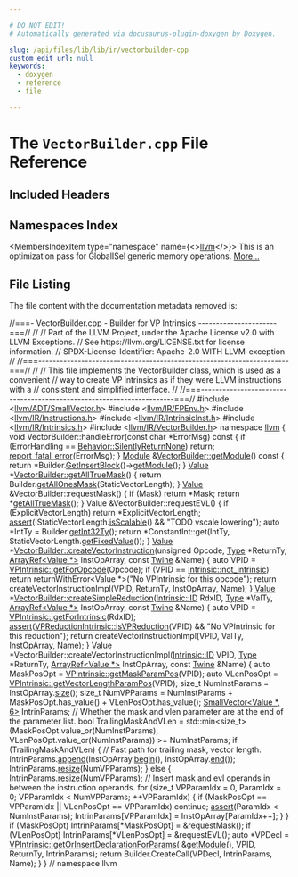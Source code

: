 ```yaml
---

# DO NOT EDIT!
# Automatically generated via docusaurus-plugin-doxygen by Doxygen.

slug: /api/files/lib/lib/ir/vectorbuilder-cpp
custom_edit_url: null
keywords:
  - doxygen
  - reference
  - file

---
```





# The `VectorBuilder.cpp` File Reference

<DoxygenPage pluginConfig={pluginConfig}>



## Included Headers

<IncludesList>
<IncludesListItem
  filePath="llvm/ADT/SmallVector.h"
  permalink="/docs/api/files/include/include/llvm/include/llvm/adt/smallvector-h"
  isLocal="false" />
<IncludesListItem
  filePath="llvm/IR/FPEnv.h"
  permalink="/docs/api/files/include/include/llvm/include/llvm/ir/fpenv-h"
  isLocal="false" />
<IncludesListItem
  filePath="llvm/IR/Instructions.h"
  permalink="/docs/api/files/include/include/llvm/include/llvm/ir/instructions-h"
  isLocal="false" />
<IncludesListItem
  filePath="llvm/IR/IntrinsicInst.h"
  permalink="/docs/api/files/include/include/llvm/include/llvm/ir/intrinsicinst-h"
  isLocal="false" />
<IncludesListItem
  filePath="llvm/IR/Intrinsics.h"
  permalink="/docs/api/files/include/include/llvm/include/llvm/ir/intrinsics-h"
  isLocal="false" />
<IncludesListItem
  filePath="llvm/IR/VectorBuilder.h"
  permalink="/docs/api/files/include/include/llvm/include/llvm/ir/vectorbuilder-h"
  isLocal="false" />
</IncludesList>

## Namespaces Index

<MembersIndex>

<MembersIndexItem
  type="namespace"
  name={<><a href="/docs/api/namespaces/llvm">llvm</a></>}>
This is an optimization pass for GlobalISel generic memory operations. <a href="/docs/api/namespaces/llvm/#details">More...</a>
</MembersIndexItem>

</MembersIndex>


## File Listing

The file content with the documentation metadata removed is:

<ProgramListing>

<Link id="l00001" /><CodeLine lineNumber="1"><Highlight kind="comment">//===- VectorBuilder.cpp - Builder for VP Intrinsics ----------------------===//</Highlight><Highlight kind="normal"></Highlight></CodeLine>
<Link id="l00002" /><CodeLine lineNumber="2"><Highlight kind="normal"></Highlight><Highlight kind="comment">//</Highlight><Highlight kind="normal"></Highlight></CodeLine>
<Link id="l00003" /><CodeLine lineNumber="3"><Highlight kind="normal"></Highlight><Highlight kind="comment">// Part of the LLVM Project, under the Apache License v2.0 with LLVM Exceptions.</Highlight><Highlight kind="normal"></Highlight></CodeLine>
<Link id="l00004" /><CodeLine lineNumber="4"><Highlight kind="normal"></Highlight><Highlight kind="comment">// See https://llvm.org/LICENSE.txt for license information.</Highlight><Highlight kind="normal"></Highlight></CodeLine>
<Link id="l00005" /><CodeLine lineNumber="5"><Highlight kind="normal"></Highlight><Highlight kind="comment">// SPDX-License-Identifier: Apache-2.0 WITH LLVM-exception</Highlight><Highlight kind="normal"></Highlight></CodeLine>
<Link id="l00006" /><CodeLine lineNumber="6"><Highlight kind="normal"></Highlight><Highlight kind="comment">//</Highlight><Highlight kind="normal"></Highlight></CodeLine>
<Link id="l00007" /><CodeLine lineNumber="7"><Highlight kind="normal"></Highlight><Highlight kind="comment">//===----------------------------------------------------------------------===//</Highlight><Highlight kind="normal"></Highlight></CodeLine>
<Link id="l00008" /><CodeLine lineNumber="8"><Highlight kind="normal"></Highlight><Highlight kind="comment">//</Highlight><Highlight kind="normal"></Highlight></CodeLine>
<Link id="l00009" /><CodeLine lineNumber="9"><Highlight kind="normal"></Highlight><Highlight kind="comment">// This file implements the VectorBuilder class, which is used as a convenient</Highlight><Highlight kind="normal"></Highlight></CodeLine>
<Link id="l00010" /><CodeLine lineNumber="10"><Highlight kind="normal"></Highlight><Highlight kind="comment">// way to create VP intrinsics as if they were LLVM instructions with a</Highlight><Highlight kind="normal"></Highlight></CodeLine>
<Link id="l00011" /><CodeLine lineNumber="11"><Highlight kind="normal"></Highlight><Highlight kind="comment">// consistent and simplified interface.</Highlight><Highlight kind="normal"></Highlight></CodeLine>
<Link id="l00012" /><CodeLine lineNumber="12"><Highlight kind="normal"></Highlight><Highlight kind="comment">//</Highlight><Highlight kind="normal"></Highlight></CodeLine>
<Link id="l00013" /><CodeLine lineNumber="13"><Highlight kind="normal"></Highlight><Highlight kind="comment">//===----------------------------------------------------------------------===//</Highlight><Highlight kind="normal"></Highlight></CodeLine>
<Link id="l00014" /><CodeLine lineNumber="14"><Highlight kind="normal"></Highlight></CodeLine>
<Link id="l00015" /><CodeLine lineNumber="15"><Highlight kind="normal"></Highlight><Highlight kind="preprocessor">#include &lt;<a href="/docs/api/files/include/include/llvm/include/llvm/adt/smallvector-h">llvm/ADT/SmallVector.h</a>&gt;</Highlight><Highlight kind="normal"></Highlight></CodeLine>
<Link id="l00016" /><CodeLine lineNumber="16"><Highlight kind="normal"></Highlight><Highlight kind="preprocessor">#include &lt;<a href="/docs/api/files/include/include/llvm/include/llvm/ir/fpenv-h">llvm/IR/FPEnv.h</a>&gt;</Highlight><Highlight kind="normal"></Highlight></CodeLine>
<Link id="l00017" /><CodeLine lineNumber="17"><Highlight kind="normal"></Highlight><Highlight kind="preprocessor">#include &lt;<a href="/docs/api/files/include/include/llvm/include/llvm/ir/instructions-h">llvm/IR/Instructions.h</a>&gt;</Highlight><Highlight kind="normal"></Highlight></CodeLine>
<Link id="l00018" /><CodeLine lineNumber="18"><Highlight kind="normal"></Highlight><Highlight kind="preprocessor">#include &lt;<a href="/docs/api/files/include/include/llvm/include/llvm/ir/intrinsicinst-h">llvm/IR/IntrinsicInst.h</a>&gt;</Highlight><Highlight kind="normal"></Highlight></CodeLine>
<Link id="l00019" /><CodeLine lineNumber="19"><Highlight kind="normal"></Highlight><Highlight kind="preprocessor">#include &lt;<a href="/docs/api/files/include/include/llvm/include/llvm/ir/intrinsics-h">llvm/IR/Intrinsics.h</a>&gt;</Highlight><Highlight kind="normal"></Highlight></CodeLine>
<Link id="l00020" /><CodeLine lineNumber="20"><Highlight kind="normal"></Highlight><Highlight kind="preprocessor">#include &lt;<a href="/docs/api/files/include/include/llvm/include/llvm/ir/vectorbuilder-h">llvm/IR/VectorBuilder.h</a>&gt;</Highlight><Highlight kind="normal"></Highlight></CodeLine>
<Link id="l00021" /><CodeLine lineNumber="21"><Highlight kind="normal"></Highlight></CodeLine>
<Link id="l00022" /><CodeLine lineNumber="22"><Highlight kind="normal"></Highlight><Highlight kind="keyword">namespace </Highlight><Highlight kind="normal"><a href="/docs/api/namespaces/llvm">llvm</a> &#123;</Highlight></CodeLine>
<Link id="l00023" /><CodeLine lineNumber="23"><Highlight kind="normal"></Highlight></CodeLine>
<Link id="l00024" /><CodeLine lineNumber="24"><Highlight kind="normal"></Highlight><Highlight kind="keywordtype">void</Highlight><Highlight kind="normal"> VectorBuilder::handleError(</Highlight><Highlight kind="keyword">const</Highlight><Highlight kind="normal"> </Highlight><Highlight kind="keywordtype">char</Highlight><Highlight kind="normal"> &#42;ErrorMsg)</Highlight><Highlight kind="keyword"> const </Highlight><Highlight kind="normal">&#123;</Highlight></CodeLine>
<Link id="l00025" /><CodeLine lineNumber="25"><Highlight kind="normal">  </Highlight><Highlight kind="keywordflow">if</Highlight><Highlight kind="normal"> (ErrorHandling == <a href="/docs/api/classes/llvm/vectorbuilder/#a74c42dc908c3b532d53c05c918dd6ea3ad1afc683fb9dca97c18a84ea249310a6">Behavior::SilentlyReturnNone</a>)</Highlight></CodeLine>
<Link id="l00026" /><CodeLine lineNumber="26"><Highlight kind="normal">    </Highlight><Highlight kind="keywordflow">return</Highlight><Highlight kind="normal">;</Highlight></CodeLine>
<Link id="l00027" /><CodeLine lineNumber="27"><Highlight kind="normal">  <a href="/docs/api/namespaces/llvm/#a7f2a3d4dcfee70225988aec53ff1e173">report&#95;fatal&#95;error</a>(ErrorMsg);</Highlight></CodeLine>
<Link id="l00028" /><CodeLine lineNumber="28"><Highlight kind="normal">&#125;</Highlight></CodeLine>
<Link id="l00029" /><CodeLine lineNumber="29"><Highlight kind="normal"></Highlight></CodeLine>
<Link id="l00030" /><CodeLine lineNumber="30" lineLink="/docs/api/classes/llvm/vectorbuilder/#aaace90f0127502bf323cad27e83fab11"><Highlight kind="normal"><a href="/docs/api/classes/llvm/module">Module</a> &amp;<a href="/docs/api/classes/llvm/vectorbuilder/#aaace90f0127502bf323cad27e83fab11">VectorBuilder::getModule</a>()</Highlight><Highlight kind="keyword"> const </Highlight><Highlight kind="normal">&#123;</Highlight></CodeLine>
<Link id="l00031" /><CodeLine lineNumber="31"><Highlight kind="normal">  </Highlight><Highlight kind="keywordflow">return</Highlight><Highlight kind="normal"> &#42;Builder.<a href="/docs/api/classes/llvm/irbuilderbase/#a60a6d6c205f483fa96597a960f3c093b">GetInsertBlock</a>()-&gt;<a href="/docs/api/classes/llvm/basicblock/#afc70e919c88c86159cc94cea29b6c210">getModule</a>();</Highlight></CodeLine>
<Link id="l00032" /><CodeLine lineNumber="32"><Highlight kind="normal">&#125;</Highlight></CodeLine>
<Link id="l00033" /><CodeLine lineNumber="33"><Highlight kind="normal"></Highlight></CodeLine>
<Link id="l00034" /><CodeLine lineNumber="34" lineLink="/docs/api/classes/llvm/vectorbuilder/#ac41d6881c495fd8be89d770ddb3b6cf5"><Highlight kind="normal"><a href="/docs/api/classes/llvm/value">Value</a> &#42;<a href="/docs/api/classes/llvm/vectorbuilder/#ac41d6881c495fd8be89d770ddb3b6cf5">VectorBuilder::getAllTrueMask</a>() &#123;</Highlight></CodeLine>
<Link id="l00035" /><CodeLine lineNumber="35"><Highlight kind="normal">  </Highlight><Highlight kind="keywordflow">return</Highlight><Highlight kind="normal"> Builder.<a href="/docs/api/classes/llvm/irbuilderbase/#a756d58f4b6672c5083895872285931f1">getAllOnesMask</a>(StaticVectorLength);</Highlight></CodeLine>
<Link id="l00036" /><CodeLine lineNumber="36"><Highlight kind="normal">&#125;</Highlight></CodeLine>
<Link id="l00037" /><CodeLine lineNumber="37"><Highlight kind="normal"></Highlight></CodeLine>
<Link id="l00038" /><CodeLine lineNumber="38"><Highlight kind="normal"><a href="/docs/api/classes/llvm/value">Value</a> &amp;VectorBuilder::requestMask() &#123;</Highlight></CodeLine>
<Link id="l00039" /><CodeLine lineNumber="39"><Highlight kind="normal">  </Highlight><Highlight kind="keywordflow">if</Highlight><Highlight kind="normal"> (Mask)</Highlight></CodeLine>
<Link id="l00040" /><CodeLine lineNumber="40"><Highlight kind="normal">    </Highlight><Highlight kind="keywordflow">return</Highlight><Highlight kind="normal"> &#42;Mask;</Highlight></CodeLine>
<Link id="l00041" /><CodeLine lineNumber="41"><Highlight kind="normal"></Highlight></CodeLine>
<Link id="l00042" /><CodeLine lineNumber="42"><Highlight kind="normal">  </Highlight><Highlight kind="keywordflow">return</Highlight><Highlight kind="normal"> &#42;<a href="/docs/api/classes/llvm/vectorbuilder/#ac41d6881c495fd8be89d770ddb3b6cf5">getAllTrueMask</a>();</Highlight></CodeLine>
<Link id="l00043" /><CodeLine lineNumber="43"><Highlight kind="normal">&#125;</Highlight></CodeLine>
<Link id="l00044" /><CodeLine lineNumber="44"><Highlight kind="normal"></Highlight></CodeLine>
<Link id="l00045" /><CodeLine lineNumber="45"><Highlight kind="normal">Value &amp;VectorBuilder::requestEVL() &#123;</Highlight></CodeLine>
<Link id="l00046" /><CodeLine lineNumber="46"><Highlight kind="normal">  </Highlight><Highlight kind="keywordflow">if</Highlight><Highlight kind="normal"> (ExplicitVectorLength)</Highlight></CodeLine>
<Link id="l00047" /><CodeLine lineNumber="47"><Highlight kind="normal">    </Highlight><Highlight kind="keywordflow">return</Highlight><Highlight kind="normal"> &#42;ExplicitVectorLength;</Highlight></CodeLine>
<Link id="l00048" /><CodeLine lineNumber="48"><Highlight kind="normal"></Highlight></CodeLine>
<Link id="l00049" /><CodeLine lineNumber="49"><Highlight kind="normal">  <a href="/docs/api/files/lib/lib/target/lib/target/amdgpu/silowercontrolflow-cpp/#a4868c5d81c5ccc98c47aeab6244346a0">assert</a>(!StaticVectorLength.<a href="/docs/api/classes/llvm/details/fixedorscalablequantity/#a9188f84e1dd67530330dcab9cae787d7">isScalable</a>() &amp;&amp; </Highlight><Highlight kind="stringliteral">&quot;TODO vscale lowering&quot;</Highlight><Highlight kind="normal">);</Highlight></CodeLine>
<Link id="l00050" /><CodeLine lineNumber="50"><Highlight kind="normal">  </Highlight><Highlight kind="keyword">auto</Highlight><Highlight kind="normal"> &#42;IntTy = Builder.<a href="/docs/api/classes/llvm/irbuilderbase/#a5852dc0d180581d34902e8abcbf7e930">getInt32Ty</a>();</Highlight></CodeLine>
<Link id="l00051" /><CodeLine lineNumber="51"><Highlight kind="normal">  </Highlight><Highlight kind="keywordflow">return</Highlight><Highlight kind="normal"> &#42;ConstantInt::get(IntTy, StaticVectorLength.<a href="/docs/api/classes/llvm/details/fixedorscalablequantity/#a33880aaca0ad05e5f1557f079305bde5">getFixedValue</a>());</Highlight></CodeLine>
<Link id="l00052" /><CodeLine lineNumber="52"><Highlight kind="normal">&#125;</Highlight></CodeLine>
<Link id="l00053" /><CodeLine lineNumber="53"><Highlight kind="normal"></Highlight></CodeLine>
<Link id="l00054" /><CodeLine lineNumber="54" lineLink="/docs/api/classes/llvm/vectorbuilder/#af67c409374664799941513c682357a75"><Highlight kind="normal"><a href="/docs/api/classes/llvm/value">Value</a> &#42;<a href="/docs/api/classes/llvm/vectorbuilder/#af67c409374664799941513c682357a75">VectorBuilder::createVectorInstruction</a>(</Highlight><Highlight kind="keywordtype">unsigned</Highlight><Highlight kind="normal"> Opcode, <a href="/docs/api/classes/llvm/type">Type</a> &#42;ReturnTy,</Highlight></CodeLine>
<Link id="l00055" /><CodeLine lineNumber="55"><Highlight kind="normal">                                              <a href="/docs/api/classes/llvm/arrayref">ArrayRef&lt;Value &#42;&gt;</a> InstOpArray,</Highlight></CodeLine>
<Link id="l00056" /><CodeLine lineNumber="56"><Highlight kind="normal">                                              </Highlight><Highlight kind="keyword">const</Highlight><Highlight kind="normal"> <a href="/docs/api/classes/llvm/twine">Twine</a> &amp;Name) &#123;</Highlight></CodeLine>
<Link id="l00057" /><CodeLine lineNumber="57"><Highlight kind="normal">  </Highlight><Highlight kind="keyword">auto</Highlight><Highlight kind="normal"> VPID = <a href="/docs/api/classes/llvm/vpintrinsic/#a9c6880bafe83a767fa4a27bff91db390">VPIntrinsic::getForOpcode</a>(Opcode);</Highlight></CodeLine>
<Link id="l00058" /><CodeLine lineNumber="58"><Highlight kind="normal">  </Highlight><Highlight kind="keywordflow">if</Highlight><Highlight kind="normal"> (VPID == <a href="/docs/api/namespaces/llvm/intrinsic/#a35fedf4db6d756bd82501607f93c1e79aab5fb650050f184fa7c19c26abde5226">Intrinsic::not&#95;intrinsic</a>)</Highlight></CodeLine>
<Link id="l00059" /><CodeLine lineNumber="59"><Highlight kind="normal">    </Highlight><Highlight kind="keywordflow">return</Highlight><Highlight kind="normal"> returnWithError&lt;Value &#42;&gt;(</Highlight><Highlight kind="stringliteral">&quot;No VPIntrinsic for this opcode&quot;</Highlight><Highlight kind="normal">);</Highlight></CodeLine>
<Link id="l00060" /><CodeLine lineNumber="60"><Highlight kind="normal">  </Highlight><Highlight kind="keywordflow">return</Highlight><Highlight kind="normal"> createVectorInstructionImpl(VPID, ReturnTy, InstOpArray, Name);</Highlight></CodeLine>
<Link id="l00061" /><CodeLine lineNumber="61"><Highlight kind="normal">&#125;</Highlight></CodeLine>
<Link id="l00062" /><CodeLine lineNumber="62"><Highlight kind="normal"></Highlight></CodeLine>
<Link id="l00063" /><CodeLine lineNumber="63" lineLink="/docs/api/classes/llvm/vectorbuilder/#a4fe2dcc825f1f75c104a23ab6b405491"><Highlight kind="normal"><a href="/docs/api/classes/llvm/value">Value</a> &#42;<a href="/docs/api/classes/llvm/vectorbuilder/#a4fe2dcc825f1f75c104a23ab6b405491">VectorBuilder::createSimpleReduction</a>(<a href="/docs/api/namespaces/llvm/intrinsic/#a80add6b3b1cdaec560907995127adc16">Intrinsic::ID</a> RdxID,</Highlight></CodeLine>
<Link id="l00064" /><CodeLine lineNumber="64"><Highlight kind="normal">                                            <a href="/docs/api/classes/llvm/type">Type</a> &#42;ValTy,</Highlight></CodeLine>
<Link id="l00065" /><CodeLine lineNumber="65"><Highlight kind="normal">                                            <a href="/docs/api/classes/llvm/arrayref">ArrayRef&lt;Value &#42;&gt;</a> InstOpArray,</Highlight></CodeLine>
<Link id="l00066" /><CodeLine lineNumber="66"><Highlight kind="normal">                                            </Highlight><Highlight kind="keyword">const</Highlight><Highlight kind="normal"> <a href="/docs/api/classes/llvm/twine">Twine</a> &amp;Name) &#123;</Highlight></CodeLine>
<Link id="l00067" /><CodeLine lineNumber="67"><Highlight kind="normal">  </Highlight><Highlight kind="keyword">auto</Highlight><Highlight kind="normal"> VPID = <a href="/docs/api/classes/llvm/vpintrinsic/#ad05203f409c9382a22a69ba01873f7fd">VPIntrinsic::getForIntrinsic</a>(RdxID);</Highlight></CodeLine>
<Link id="l00068" /><CodeLine lineNumber="68"><Highlight kind="normal">  <a href="/docs/api/files/lib/lib/target/lib/target/amdgpu/silowercontrolflow-cpp/#a4868c5d81c5ccc98c47aeab6244346a0">assert</a>(<a href="/docs/api/classes/llvm/vpreductionintrinsic/#a6f4032ad97067937e789239d17773b16">VPReductionIntrinsic::isVPReduction</a>(VPID) &amp;&amp;</Highlight></CodeLine>
<Link id="l00069" /><CodeLine lineNumber="69"><Highlight kind="normal">         </Highlight><Highlight kind="stringliteral">&quot;No VPIntrinsic for this reduction&quot;</Highlight><Highlight kind="normal">);</Highlight></CodeLine>
<Link id="l00070" /><CodeLine lineNumber="70"><Highlight kind="normal">  </Highlight><Highlight kind="keywordflow">return</Highlight><Highlight kind="normal"> createVectorInstructionImpl(VPID, ValTy, InstOpArray, Name);</Highlight></CodeLine>
<Link id="l00071" /><CodeLine lineNumber="71"><Highlight kind="normal">&#125;</Highlight></CodeLine>
<Link id="l00072" /><CodeLine lineNumber="72"><Highlight kind="normal"></Highlight></CodeLine>
<Link id="l00073" /><CodeLine lineNumber="73"><Highlight kind="normal"><a href="/docs/api/classes/llvm/value">Value</a> &#42;VectorBuilder::createVectorInstructionImpl(<a href="/docs/api/namespaces/llvm/intrinsic/#a80add6b3b1cdaec560907995127adc16">Intrinsic::ID</a> VPID,</Highlight></CodeLine>
<Link id="l00074" /><CodeLine lineNumber="74"><Highlight kind="normal">                                                  <a href="/docs/api/classes/llvm/type">Type</a> &#42;ReturnTy,</Highlight></CodeLine>
<Link id="l00075" /><CodeLine lineNumber="75"><Highlight kind="normal">                                                  <a href="/docs/api/classes/llvm/arrayref">ArrayRef&lt;Value &#42;&gt;</a> InstOpArray,</Highlight></CodeLine>
<Link id="l00076" /><CodeLine lineNumber="76"><Highlight kind="normal">                                                  </Highlight><Highlight kind="keyword">const</Highlight><Highlight kind="normal"> <a href="/docs/api/classes/llvm/twine">Twine</a> &amp;Name) &#123;</Highlight></CodeLine>
<Link id="l00077" /><CodeLine lineNumber="77"><Highlight kind="normal">  </Highlight><Highlight kind="keyword">auto</Highlight><Highlight kind="normal"> MaskPosOpt = <a href="/docs/api/classes/llvm/vpintrinsic/#a15c8605718d066667e36c9dc890ad40a">VPIntrinsic::getMaskParamPos</a>(VPID);</Highlight></CodeLine>
<Link id="l00078" /><CodeLine lineNumber="78"><Highlight kind="normal">  </Highlight><Highlight kind="keyword">auto</Highlight><Highlight kind="normal"> VLenPosOpt = <a href="/docs/api/classes/llvm/vpintrinsic/#a88782f243be6d837a183d7abfe7b1a3c">VPIntrinsic::getVectorLengthParamPos</a>(VPID);</Highlight></CodeLine>
<Link id="l00079" /><CodeLine lineNumber="79"><Highlight kind="normal">  </Highlight><Highlight kind="keywordtype">size&#95;t</Highlight><Highlight kind="normal"> NumInstParams = InstOpArray.<a href="/docs/api/classes/llvm/arrayref/#a85ffb6531d4cda988ea81f18d4e56fb7">size</a>();</Highlight></CodeLine>
<Link id="l00080" /><CodeLine lineNumber="80"><Highlight kind="normal">  </Highlight><Highlight kind="keywordtype">size&#95;t</Highlight><Highlight kind="normal"> NumVPParams =</Highlight></CodeLine>
<Link id="l00081" /><CodeLine lineNumber="81"><Highlight kind="normal">      NumInstParams + MaskPosOpt.has&#95;value() + VLenPosOpt.has&#95;value();</Highlight></CodeLine>
<Link id="l00082" /><CodeLine lineNumber="82"><Highlight kind="normal"></Highlight></CodeLine>
<Link id="l00083" /><CodeLine lineNumber="83"><Highlight kind="normal">  <a href="/docs/api/classes/llvm/smallvector">SmallVector&lt;Value &#42;, 6&gt;</a> IntrinParams;</Highlight></CodeLine>
<Link id="l00084" /><CodeLine lineNumber="84"><Highlight kind="normal"></Highlight></CodeLine>
<Link id="l00085" /><CodeLine lineNumber="85"><Highlight kind="normal">  </Highlight><Highlight kind="comment">// Whether the mask and vlen parameter are at the end of the parameter list.</Highlight><Highlight kind="normal"></Highlight></CodeLine>
<Link id="l00086" /><CodeLine lineNumber="86"><Highlight kind="normal">  </Highlight><Highlight kind="keywordtype">bool</Highlight><Highlight kind="normal"> TrailingMaskAndVLen =</Highlight></CodeLine>
<Link id="l00087" /><CodeLine lineNumber="87"><Highlight kind="normal">      std::min&lt;size&#95;t&gt;(MaskPosOpt.value&#95;or(NumInstParams),</Highlight></CodeLine>
<Link id="l00088" /><CodeLine lineNumber="88"><Highlight kind="normal">                       VLenPosOpt.value&#95;or(NumInstParams)) &gt;= NumInstParams;</Highlight></CodeLine>
<Link id="l00089" /><CodeLine lineNumber="89"><Highlight kind="normal"></Highlight></CodeLine>
<Link id="l00090" /><CodeLine lineNumber="90"><Highlight kind="normal">  </Highlight><Highlight kind="keywordflow">if</Highlight><Highlight kind="normal"> (TrailingMaskAndVLen) &#123;</Highlight></CodeLine>
<Link id="l00091" /><CodeLine lineNumber="91"><Highlight kind="normal">    </Highlight><Highlight kind="comment">// Fast path for trailing mask, vector length.</Highlight><Highlight kind="normal"></Highlight></CodeLine>
<Link id="l00092" /><CodeLine lineNumber="92"><Highlight kind="normal">    IntrinParams.<a href="/docs/api/classes/llvm/smallvectorimpl/#a7efd1f0c1206d95e4fe01a9b49a57b82">append</a>(InstOpArray.<a href="/docs/api/classes/llvm/arrayref/#aab36927882fbfdcbb860d87fd9c30da8">begin</a>(), InstOpArray.<a href="/docs/api/classes/llvm/arrayref/#a7ca5197533a9c1fb8a2bd30587fcec6b">end</a>());</Highlight></CodeLine>
<Link id="l00093" /><CodeLine lineNumber="93"><Highlight kind="normal">    IntrinParams.<a href="/docs/api/classes/llvm/smallvectorimpl/#ad0b3d8447f88377b62d9c019f3c4e118">resize</a>(NumVPParams);</Highlight></CodeLine>
<Link id="l00094" /><CodeLine lineNumber="94"><Highlight kind="normal">  &#125; </Highlight><Highlight kind="keywordflow">else</Highlight><Highlight kind="normal"> &#123;</Highlight></CodeLine>
<Link id="l00095" /><CodeLine lineNumber="95"><Highlight kind="normal">    IntrinParams.<a href="/docs/api/classes/llvm/smallvectorimpl/#ad0b3d8447f88377b62d9c019f3c4e118">resize</a>(NumVPParams);</Highlight></CodeLine>
<Link id="l00096" /><CodeLine lineNumber="96"><Highlight kind="normal">    </Highlight><Highlight kind="comment">// Insert mask and evl operands in between the instruction operands.</Highlight><Highlight kind="normal"></Highlight></CodeLine>
<Link id="l00097" /><CodeLine lineNumber="97"><Highlight kind="normal">    </Highlight><Highlight kind="keywordflow">for</Highlight><Highlight kind="normal"> (</Highlight><Highlight kind="keywordtype">size&#95;t</Highlight><Highlight kind="normal"> VPParamIdx = 0, ParamIdx = 0; VPParamIdx &lt; NumVPParams;</Highlight></CodeLine>
<Link id="l00098" /><CodeLine lineNumber="98"><Highlight kind="normal">         ++VPParamIdx) &#123;</Highlight></CodeLine>
<Link id="l00099" /><CodeLine lineNumber="99"><Highlight kind="normal">      </Highlight><Highlight kind="keywordflow">if</Highlight><Highlight kind="normal"> (MaskPosOpt == VPParamIdx || VLenPosOpt == VPParamIdx)</Highlight></CodeLine>
<Link id="l00100" /><CodeLine lineNumber="100"><Highlight kind="normal">        </Highlight><Highlight kind="keywordflow">continue</Highlight><Highlight kind="normal">;</Highlight></CodeLine>
<Link id="l00101" /><CodeLine lineNumber="101"><Highlight kind="normal">      <a href="/docs/api/files/lib/lib/target/lib/target/amdgpu/silowercontrolflow-cpp/#a4868c5d81c5ccc98c47aeab6244346a0">assert</a>(ParamIdx &lt; NumInstParams);</Highlight></CodeLine>
<Link id="l00102" /><CodeLine lineNumber="102"><Highlight kind="normal">      IntrinParams&#91;VPParamIdx&#93; = InstOpArray&#91;ParamIdx++&#93;;</Highlight></CodeLine>
<Link id="l00103" /><CodeLine lineNumber="103"><Highlight kind="normal">    &#125;</Highlight></CodeLine>
<Link id="l00104" /><CodeLine lineNumber="104"><Highlight kind="normal">  &#125;</Highlight></CodeLine>
<Link id="l00105" /><CodeLine lineNumber="105"><Highlight kind="normal"></Highlight></CodeLine>
<Link id="l00106" /><CodeLine lineNumber="106"><Highlight kind="normal">  </Highlight><Highlight kind="keywordflow">if</Highlight><Highlight kind="normal"> (MaskPosOpt)</Highlight></CodeLine>
<Link id="l00107" /><CodeLine lineNumber="107"><Highlight kind="normal">    IntrinParams&#91;&#42;MaskPosOpt&#93; = &amp;requestMask();</Highlight></CodeLine>
<Link id="l00108" /><CodeLine lineNumber="108"><Highlight kind="normal">  </Highlight><Highlight kind="keywordflow">if</Highlight><Highlight kind="normal"> (VLenPosOpt)</Highlight></CodeLine>
<Link id="l00109" /><CodeLine lineNumber="109"><Highlight kind="normal">    IntrinParams&#91;&#42;VLenPosOpt&#93; = &amp;requestEVL();</Highlight></CodeLine>
<Link id="l00110" /><CodeLine lineNumber="110"><Highlight kind="normal"></Highlight></CodeLine>
<Link id="l00111" /><CodeLine lineNumber="111"><Highlight kind="normal">  </Highlight><Highlight kind="keyword">auto</Highlight><Highlight kind="normal"> &#42;VPDecl = <a href="/docs/api/classes/llvm/vpintrinsic/#abcfa2b533145fedf69b3e10bc2a30fb6">VPIntrinsic::getOrInsertDeclarationForParams</a>(</Highlight></CodeLine>
<Link id="l00112" /><CodeLine lineNumber="112"><Highlight kind="normal">      &amp;<a href="/docs/api/classes/llvm/vectorbuilder/#aaace90f0127502bf323cad27e83fab11">getModule</a>(), VPID, ReturnTy, IntrinParams);</Highlight></CodeLine>
<Link id="l00113" /><CodeLine lineNumber="113"><Highlight kind="normal">  </Highlight><Highlight kind="keywordflow">return</Highlight><Highlight kind="normal"> Builder.CreateCall(VPDecl, IntrinParams, Name);</Highlight></CodeLine>
<Link id="l00114" /><CodeLine lineNumber="114"><Highlight kind="normal">&#125;</Highlight></CodeLine>
<Link id="l00115" /><CodeLine lineNumber="115"><Highlight kind="normal"></Highlight></CodeLine>
<Link id="l00116" /><CodeLine lineNumber="116"><Highlight kind="normal">&#125; </Highlight><Highlight kind="comment">// namespace llvm</Highlight><Highlight kind="normal"></Highlight></CodeLine>

</ProgramListing>

</DoxygenPage>
